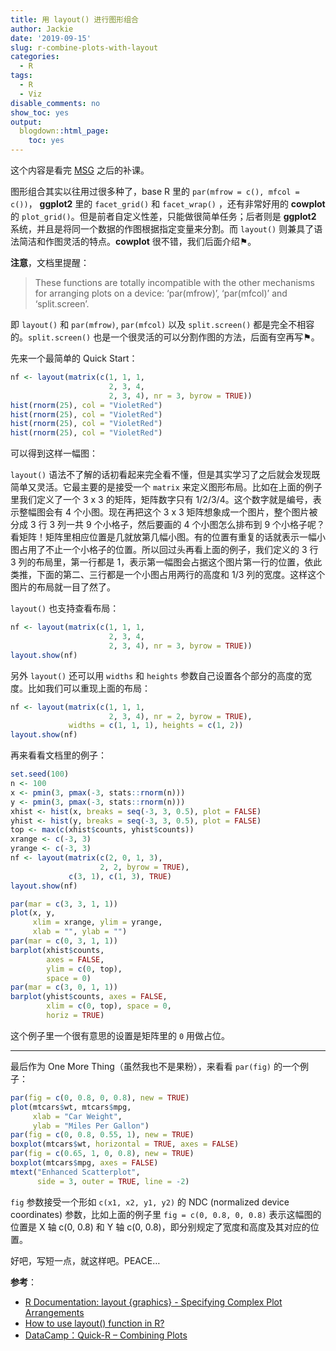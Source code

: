 ```yaml
---
title: 用 layout() 进行图形组合
author: Jackie
date: '2019-09-15'
slug: r-combine-plots-with-layout
categories:
  - R
tags:
  - R
  - Viz
disable_comments: no
show_toc: yes
output:
  blogdown::html_page:
    toc: yes
---
```



这个内容是看完 [MSG](https://github.com/XiangyunHuang/MSG-Book) 之后的补课。

图形组合其实以往用过很多种了，base R 里的 `par(mfrow = c(), mfcol = c())`， **ggplot2** 里的 `facet_grid()` 和 `facet_wrap()` ，还有非常好用的 **cowplot** 的 `plot_grid()`。但是前者自定义性差，只能做很简单任务；后者则是 **ggplot2** 系统，并且是将同一个数据的作图根据指定变量来分割。而 `layout()` 则兼具了语法简洁和作图灵活的特点。**cowplot** 很不错，我们后面介绍⚑。

**注意**，文档里提醒：

> These functions are totally incompatible with the other mechanisms for arranging plots on a device: ‘par(mfrow)’, ‘par(mfcol)’ and ‘split.screen’.

即 `layout()` 和 `par(mfrow)`, `par(mfcol)` 以及 `split.screen()` 都是完全不相容的。`split.screen()` 也是一个很灵活的可以分割作图的方法，后面有空再写⚑。

先来一个最简单的 Quick Start：

```r
nf <- layout(matrix(c(1, 1, 1,
                      2, 3, 4,
                      2, 3, 4), nr = 3, byrow = TRUE))
hist(rnorm(25), col = "VioletRed")
hist(rnorm(25), col = "VioletRed")
hist(rnorm(25), col = "VioletRed") 
hist(rnorm(25), col = "VioletRed")
```

可以得到这样一幅图：


`layout()` 语法不了解的话初看起来完全看不懂，但是其实学习了之后就会发现既简单又灵活。它最主要的是接受一个 `matrix` 来定义图形布局。比如在上面的例子里我们定义了一个 3 x 3 的矩阵，矩阵数字只有 1/2/3/4。这个数字就是编号，表示整幅图会有 4 个小图。现在再把这个 3 x 3 矩阵想象成一个图片，整个图片被分成 3 行 3 列一共 9 个小格子，然后要画的 4 个小图怎么排布到 9 个小格子呢？看矩阵！矩阵里相应位置是几就放第几幅小图。有的位置有重复的话就表示一幅小图占用了不止一个小格子的位置。所以回过头再看上面的例子，我们定义的 3 行 3 列的布局里，第一行都是 1，表示第一幅图会占据这个图片第一行的位置，依此类推，下面的第二、三行都是一个小图占用两行的高度和 1/3 列的宽度。这样这个图片的布局就一目了然了。

`layout()` 也支持查看布局：

```R
nf <- layout(matrix(c(1, 1, 1,
                      2, 3, 4,
                      2, 3, 4), nr = 3, byrow = TRUE))
layout.show(nf)
```

另外 `layout()` 还可以用 `widths` 和 `heights` 参数自己设置各个部分的高度的宽度。比如我们可以重现上面的布局：

```R
nf <- layout(matrix(c(1, 1, 1,
                      2, 3, 4), nr = 2, byrow = TRUE),
             widths = c(1, 1, 1), heights = c(1, 2))
layout.show(nf)
```

再来看看文档里的例子：


```r
set.seed(100)
n <- 100
x <- pmin(3, pmax(-3, stats::rnorm(n)))
y <- pmin(3, pmax(-3, stats::rnorm(n)))
xhist <- hist(x, breaks = seq(-3, 3, 0.5), plot = FALSE)
yhist <- hist(y, breaks = seq(-3, 3, 0.5), plot = FALSE)
top <- max(c(xhist$counts, yhist$counts))
xrange <- c(-3, 3)
yrange <- c(-3, 3)
nf <- layout(matrix(c(2, 0, 1, 3),
                    2, 2, byrow = TRUE),
             c(3, 1), c(1, 3), TRUE)
layout.show(nf)

par(mar = c(3, 3, 1, 1))
plot(x, y, 
     xlim = xrange, ylim = yrange,
     xlab = "", ylab = "")
par(mar = c(0, 3, 1, 1))
barplot(xhist$counts,
        axes = FALSE,
        ylim = c(0, top),
        space = 0)
par(mar = c(3, 0, 1, 1))
barplot(yhist$counts, axes = FALSE,
        xlim = c(0, top), space = 0,
        horiz = TRUE)
```

这个例子里一个很有意思的设置是矩阵里的 `0` 用做占位。

--------

最后作为 One More Thing（虽然我也不是果粉），来看看 `par(fig)` 的一个例子：

```r
par(fig = c(0, 0.8, 0, 0.8), new = TRUE)
plot(mtcars$wt, mtcars$mpg, 
     xlab = "Car Weight",
     ylab = "Miles Per Gallon")
par(fig = c(0, 0.8, 0.55, 1), new = TRUE)
boxplot(mtcars$wt, horizontal = TRUE, axes = FALSE)
par(fig = c(0.65, 1, 0, 0.8), new = TRUE)
boxplot(mtcars$mpg, axes = FALSE)
mtext("Enhanced Scatterplot",
      side = 3, outer = TRUE, line = -2)
```

`fig` 参数接受一个形如 `c(x1, x2, y1, y2)` 的 NDC (normalized device coordinates) 参数，比如上面的例子里 `fig = c(0, 0.8, 0, 0.8)` 表示这幅图的位置是 X 轴 c(0, 0.8) 和 Y 轴 c(0, 0.8)，即分别规定了宽度和高度及其对应的位置。


好吧，写短一点，就这样吧。PEACE...

**参考**：

- [R Documentation: layout {graphics} - Specifying Complex Plot Arrangements](https://stat.ethz.ch/R-manual/R-devel/library/graphics/html/layout.html)
- [How to use layout() function in R?](https://stackoverflow.com/questions/38810854/how-to-use-layout-function-in-r)
- [DataCamp：Quick-R -- Combining Plots](https://www.statmethods.net/advgraphs/layout.html)

